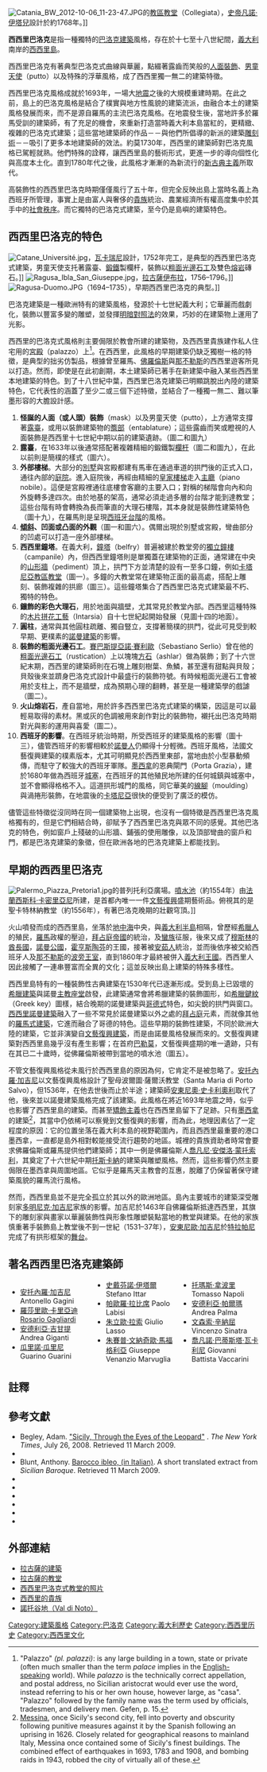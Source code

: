 [[File:Catania_BW_2012-10-06_11-23-47.JPG|thumb]]的[[卡塔尼亞教區教堂|教區教堂]]（Collegiata），[[史帝凡諾·伊塔兒|史帝凡諾·伊塔兒]]設計於約1768年。]]

'''西西里巴洛克'''是指一種獨特的[[巴洛克建築|巴洛克建築]]風格，存在於十七至十八世紀間，[[義大利|義大利]]南岸的[[西西里島|西西里島]]。

西西里巴洛克有著典型巴洛克式曲線與華麗，點綴著露齒而笑般的[[人面裝飾|人面裝飾]]、[[男童天使|男童天使]]（putto）以及特殊的浮華風格，成了西西里獨一無二的建築特徵。

西西里巴洛克風格成就於1693年，一場大[[地震|地震]]之後的大規模重建時期。在此之前，島上的巴洛克風格是結合了樸實與地方性風貌的建築流派，由融合本土的建築風格發展而來，而不是源自羅馬的主流巴洛克風格。在地震發生後，當地許多於羅馬受訓的建築師，有了充足的機會，來重新打造當時義大利本島當紅的，更精緻、複雜的巴洛克式建築；這些當地建築師的作品－－與他們所倡導的新派的建築[[雕刻術|雕刻術]]－－吸引了更多本地建築師的效法。約莫1730年，西西里的建築師對巴洛克風格已駕輕就熟。他們特殊的詮釋，讓西西里島的藝術形式，更進一步的導向個性化與高度本土化。直到1780年代之後，此風格才漸漸的為新流行的[[新古典主義|新古典主義]]所取代。

高裝飾性的西西里巴洛克時期僅僅風行了五十年，但完全反映出島上當時名義上為西班牙所管理，事實上是由富人與奢侈的[[貴族|貴族]]統治、農業經濟所有權高度集中於其手中的[[社會秩序|社會秩序]]。而它獨特的巴洛克式建築，至今仍是島嶼的建築特色。

== 西西里巴洛克的特色 ==
[[Image:Catane_Université.jpg|thumb]]，[[喬凡尼·巴蒂斯塔·瓦卡瑞尼|瓦卡瑞尼]]設計，1752年完工，是典型的西西里巴洛克式建築，男童天使支托著露臺、[[熟鐵|鍛鐵]]製欄杆，裝飾以[[粗面光邊石工|粗面光邊石工]]及雙色[[熔岩|熔岩]]磚石。]]
[[Image:Ragusa_Ibla_San_Giuseppe.jpg|thumb]]，[[拉古萨_(西西里)|拉古薩伊布拉]]，1756–1796。]]
[[Image:Ragusa-Duomo.JPG|thumb]]（1694–1735），早期西西里巴洛克的典型。]]

巴洛克建築是一種歐洲特有的建築風格，發源於十七世紀義大利；它華麗而戲劇化，裝飾以豐富多變的雕塑，並發揮[[明暗對照法|明暗對照法]]的效果，巧妙的在建築物上運用了光影。

西西里的巴洛克式風格則主要侷限於教會所建的建築物，及西西里貴族建作私人住宅用的[[宮殿|宮殿]]（palazzo）上<ref>"Palazzo" ''(pl. palazzi)'': is any large building in a town, state or private (often much smaller than the term ''palace'' implies in the [[盎格魯勢力範圍|English-speaking]] world). While ''palazzo'' is the technically correct appellation, and postal address, no Sicilian aristocrat would ever use the word, instead referring to his or her own house, however large, as "casa". "Palazzo" followed by the family name was the term used by officials, tradesmen, and delivery men.  Gefen, p. 15.</ref>。在西西里，此風格的早期建築仍缺乏獨樹一格的特徵，是典型的拙劣仿製品，根據曾至羅馬、[[佛羅倫斯|佛羅倫斯]]與[[那不勒斯|那不勒斯]]的西西里遊客所見以打造。然而，即使是在此初創期，本土建築師已著手在新建築中融入某些西西里本地建築的特色。到了十八世紀中葉，西西里巴洛克建築已明顯跳脫出內陸的建築特色，它代表性的涵蓋了至少二或三個下述特徵，並結合了一種獨一無二、難以筆墨形容的大膽設計感。

# '''怪誕的人面（或人頭）裝飾'''（mask）以及男童天使（putto），上方通常支撐著[[露臺|露臺]]，或用以裝飾建築物的[[簷部|簷部]]（entablature）；這些露齒而笑或瞪視的人面裝飾是西西里十七世紀中期以前的建築遺跡。（圖二和圖九）
# '''露臺'''，在1633年以後通常搭配著複雜精細的鍛鐵製[[欄杆|欄杆]]（圖二和圖九），在此以前則是簡樸的樣式（圖六）。
# '''外部樓梯'''。大部分的[[別墅|別墅]]與宮殿都建有馬車在通過車道的拱門後的正式入口，通往內部的[[庭院|庭院]]。進入庭院後，再經由精細的[[皇家樓梯|皇家樓梯]]走入[[主廳|主廳]]（piano nobile）。這便是宮殿裡通往底樓會客廳的主要入口；對稱的梯階會向內和向外旋轉多達四次。由於地基的架高，通常必須走過多層的台階才能到達教堂；這些台階有時會轉換為長而筆直的大理石樓階，其本身就是裝飾性建築特色（圖十九），在羅馬則是呈現[[西班牙台階|西班牙台階]]的風格。
# '''[[傾斜|傾斜]]、凹面或凸面的外觀'''（圖一和圖六）。偶爾出現於別墅或宮殿，彎曲部分的凹處可以打造一座外部樓梯。
# '''西西里鐘塔'''。在義大利，[[鐘塔|鐘塔]]（belfry）普遍被建於教堂旁的[[獨立鐘樓|獨立鐘樓]]（campanile）內，但西西里鐘塔則是單獨蓋在建築物的正面，通常建在中央的[[山形牆|山形牆]]（pediment）頂上，拱門下方並清楚的設有一至多口鐘，例如[[卡塔尼亞教區教堂|卡塔尼亞教區教堂]]（圖一）。多鐘的大教堂常在建築物正面的最高處，搭配上雕刻、裝飾複雜的拱廊（圖三）。這些鐘塔集合了西西里巴洛克式建築最不朽、獨特的特色。
# '''鑲飾的彩色大理石'''，用於地面與牆壁，尤其常見於教堂內部。西西里這種特殊的[[木片拼花工藝|木片拼花工藝]]（Intarsia）自十七世紀起開始發展（見圖十四的地面）。
# '''圓柱'''，通常與其他圓柱疏離、獨自豎立，支撐著簡樸的拱門，從此可見受到較早期、更樸素的[[諾曼建築|諾曼建築]]的影響。
# '''裝飾的粗面光邊石工'''。[[賽巴斯提亞諾·賽利歐|賽巴斯提亞諾·賽利歐]]（Sebastiano Serlio）曾在他的[[粗面光邊石工|粗面光邊石工]]（rustication）上以塊塊[[方石|方石]]（ashlar）做為裝飾；到了十六世紀末期，西西里的建築師則在石塊上雕刻樹葉、魚鱗，甚至還有甜點與貝殼；貝殼後來並躋身巴洛克式設計中最盛行的裝飾符號。有時候粗面光邊石工會被用於支柱上，而不是牆壁，成為預期心理的翻轉，甚至是一種建築學的戲謔（圖二）。
# '''火山熔岩石'''，產自當地，用於許多西西里巴洛克式建築的構築，因這是可以最輕易取得的素材。黑或灰的色調被用來創作對比的裝飾物，襯托出巴洛克時期對光與影的運用與喜愛（圖二）。
# '''西班牙的影響'''。在西班牙統治時期，所受西班牙的建築風格的影響（圖十三），儘管西班牙的影響相較於[[諾曼人|諾曼人]]仍顯得十分輕微。西班牙風格，法國文藝復興建築的樸素版本，尤其可明顯見於西西里東部，當地由於小型暴動頻傳，而駐守了較強大的西班牙軍隊。[[墨西拿|墨西拿]]的恩典閘門（Porta Grazia），建於1680年做為西班牙[[城塞|城塞]]，在西班牙的其他殖民地所建的任何城鎮與城塞中，並不會顯得格格不入。這道拱形城門的風格，同它華美的[[線腳|線腳]]（moulding）與渦捲形裝飾，在地震後的[[卡塔尼亞|卡塔尼亞]]很快的便受到了廣泛的模仿。

儘管這些特徵從沒同時在同一個建築物上出現，也沒有一個特徵是西西里巴洛克風格獨有的，但是它們相結合時，卻賦予了西西里巴洛克與眾不同的感覺。其他巴洛克的特色，例如窗戶上殘破的山形牆、鋪張的使用雕像，以及頂部彎曲的窗戶和門，都是巴洛克建築的象徵，但在歐洲各地的巴洛克建築上都能找到。

== 早期的西西里巴洛克 ==
[[Image:Palermo_Piazza_Pretoria1.jpg|thumb]]的普列托利亞廣場。[[噴水池|噴水池]]（約1554年）由[[法蘭西斯科·卡密里亞尼|法蘭西斯科·卡密里亞尼]]所建，是首都內唯一一件[[文藝復興|文藝復興]]盛期藝術品。俯視其的是聖卡特林納教堂（約1556年），有著巴洛克晚期的壯觀穹頂。]]

火山噴發而成的西西里島，坐落於[[地中海|地中海]]中央，與[[義大利半島|義大利半島]]相隔，曾歷經[[古希臘|希臘人]]的殖民，[[古羅馬|羅馬]]政權的壓迫，[[拜占庭帝國|拜占庭帝國]]的統治，及[[蠻族|蠻族]]征服，後來又成了[[伊斯蘭|穆斯林]]的[[酋長國|酋長國]]，[[諾曼王朝|諾曼]][[公爵|公國]]，[[霍亨斯陶芬王朝|霍亨斯陶芬]]的王國，接著被[[安茹王朝|安茹人]]統治，並而後依序被交給西班牙人及[[那不勒斯|那不勒斯]]的[[波旁王室|波旁王室]]，直到1860年才最終被併入[[義大利|義大利王國]]。西西里人因此接觸了一連串豐富而全異的文化；這並反映出島上建築的特殊多樣性。

西西里島特有的一種裝飾性古典建築在1530年代已逐漸形成。受到島上已毀壞的[[古希臘建築|希臘建築]]與諾曼[[主教座堂|主教座堂]]啟發，此建築通常會將希臘建築的裝飾圖形，如[[希臘鍵紋|希臘鍵紋]]（Greek key）圖樣，結合晚期的諾曼建築與[[哥德式建築|哥德式]]特色，如尖銳的拱門與窗口。[[諾曼建築|西西里諾曼建築]]融入了一些不常見於諾曼建築以外之處的[[拜占庭帝國|拜占庭]]元素，而就像其他的[[羅馬式建築|羅馬式建築]]，它進而融合了哥德的特色。這些早期的裝飾性建築，不同於歐洲大陸的建築，它並非演變自[[文藝復興建築|文藝復興建築]]，而是由諾曼風格發展而來的。文藝復興建築對西西里島幾乎沒有產生影響；在首府[[巴勒莫|巴勒莫]]，文藝復興盛期的唯一遺跡，只有在其已二十歲時，從佛羅倫斯被帶到當地的噴水池（圖五）。

不管文藝復興風格從未風行於西西里島的原因為何，它肯定不是被忽略了。[[安托內羅·加吉尼|安托內羅·加吉尼]]以文藝復興風格設計了聖母波爾圖·薩爾沃教堂（Santa Maria di Porto Salvo），但1536年，在他去世後而止於半途；建築師[[安東尼奧·史卡利奧利|安東尼奧·史卡利奧利]]取代了他，後來並以諾曼建築風格完成了該建築。此風格在將近1693年地震之時，似乎也影響了西西里島的建築。而甚至[[矯飾主義|矯飾主義]]也在西西里島留下了足跡。只有[[墨西拿|墨西拿]]的建築<ref>[[墨西拿|Messina]], once Sicily's second city, fell into poverty and obscurity following punitive measures against it by the Spanish following an uprising in 1626. Closely related for geographical reasons to mainland Italy, Messina once contained some of Sicily's finest buildings. The combined effect of earthquakes in 1693, 1783 and 1908, and bombing raids in 1943, robbed the city of virtually all of these.</ref>，其當中仍依稀可以察覺到文藝復興的影響，而為此，地理因素佔了一定程度的原因：它的位置坐落在義大利本島的視野範圍內，而且西西里最重要的港口墨西拿，一直都是島外相對較能接受流行趨勢的地區。城裡的貴族資助者時常會要求佛羅倫斯或羅馬提供他們建築師；其中一例是佛羅倫斯人[[喬凡尼·安傑洛·蒙托索利|喬凡尼·安傑洛·蒙托索利]]，其奠定了十六世紀中期[[托斯卡納|托斯卡納]]的建築與雕塑風格。然而，這些影響仍然主要侷限在墨西拿與周圍地區。它似乎是羅馬天主教會的互惠，脫離了仍保留著保守建築風貌的羅馬流行風格。

然而，西西里島並不是完全孤立於其以外的歐洲地區。島內主要城市的建築深受雕刻家[[多明尼克·加吉尼|多明尼克·加吉尼]]家族的影響。加吉尼於1463年自佛羅倫斯抵達西西里，其旗下的雕刻家與畫家以華麗裝飾性與形象性雕塑裝點當地的教堂與建築。在他的家族慎重著手裝飾島上教堂後不到一世紀（1531–37年），[[安東尼歐·加吉尼|安東尼歐·加吉尼]]於[[特拉帕尼|特拉帕尼]]完成了有拱形框架的[[舞台|舞台]]。

{{clearleft}}

== 著名西西里巴洛克建築師 ==
<div style="-moz-column-count:3; column-count:3;">
* [[安托內羅·加吉尼|安托內羅·加吉尼]] Antonello Gagini
* [[羅莎里歐·卡里亞迪|羅莎里歐·卡里亞迪]] [http://en.wikipedia.org/wiki/Rosario_Gagliardi Rosario Gagliardi] {{Wayback|url=http://en.wikipedia.org/wiki/Rosario_Gagliardi |date=20210120111513 }}
* [[安德利亞·吉甘提|安德利亞·吉甘提]] Andrea Giganti
* [[瓜里諾·瓜里尼|瓜里諾·瓜里尼]] Guarino Guarini
* [[史戴芬諾·伊塔爾|史戴芬諾·伊塔爾]] Stefano Ittar
* [[帕歐羅·拉比席|帕歐羅·拉比席]] Paolo Labisi
* [[朱立歐·拉索|朱立歐·拉索]] Giulio Lasso
* [[朱賽普·文納奇歐·馬福格利亞|朱賽普·文納奇歐·馬福格利亞]] Giuseppe Venanzio Marvuglia
* [[托瑪斯·拿波里|托瑪斯·拿波里]] Tomasso Napoli
* [[安德利亞·帕爾瑪|安德利亞·帕爾瑪]] Andrea Palma
* [[文森索·辛納屈|文森索·辛納屈]] Vincenzo Sinatra
* [[喬凡諾·巴蒂斯塔·瓦卡利尼|喬凡諾·巴蒂斯塔·瓦卡利尼]] Giovanni Battista Vaccarini
</div>

{{clearright}}

== 註釋 ==
{{reflist|2}}

== 參考文獻 ==
* Begley, Adam. [http://travel.nytimes.com/2008/07/06/travel/06leopard.html "Sicily, Through the Eyes of the Leopard"] {{Wayback|url=http://travel.nytimes.com/2008/07/06/travel/06leopard.html |date=20120618205941 }}. ''The New York Times'', July 26, 2008.  Retrieved 11 March 2009.
* {{cite book|last=Blunt |first= Anthony|authorlink = Anthony Blunt|year=1968|title=Sicilian Baroque |location= London |publisher= Weidenfeld & Nicolson |isbn= 978-0297764403 }}
* Blunt, Anthony.  [https://web.archive.org/web/20050911102948/http://www.leinchieste.com/blunt.htm Barocco ibleo, (in Italian)].  A short translated extract from ''Sicilian Baroque''.  Retrieved 11 March 2009.
*{{cite book |last= Brook-Shepherd |first = Gordon |year = 1969 |title = Great Palaces |url= https://archive.org/details/greatpalaces0000unse |publisher = Hamlyn |location = London |isbn = 978-0600016823 }}
* {{cite book|author=Drago, Francesco Palazzolo|year=1927|title=Famiglie nobili siciliane |publisher=Arnaldo Forni |location= Palermo |oclc= 247406496 }}
* {{cite book|last=Du Pays |first= Augustin Joseph |year=1877 |title= Itinéraire d'Italie et de la Sicile |publisher=Hachette |oclc= 44997959 }}
* {{cite book|last= Gefen |first= Gérard |year= 2001 |title= Sicily, Land of the Leopard Princes |location= London |publisher=Tauris Parke|isbn= 978-1850433767 }}
* {{cite book|last= Hamel |first= Pasquale |year= 1994 |title=Breve storia della società siciliana (1790–1980) |publisher= Sellerio di Giorgianni |location= Palermo |isbn= 978-8838909863 }}
*{{cite book |last = Tomasi di Lampedusa |first = Guiseppe |year = 1995 |chapter= Places of my Infancy |title = The Siren and Selected Writings |url = https://archive.org/details/sirenselectedwri0000toma |publisher = Harvill |location = London |isbn= 978-1860460227 }}

== 外部連結 ==
{{commons}}
* [https://web.archive.org/web/20051217003357/http://80.117.202.20/RG/RAGUSA/ragusa.html.en 拉古薩的建築]
* [http://www.travelplan.it/ragusa_guide_churches_museums.htm 拉古薩的教堂] {{Wayback|url=http://www.travelplan.it/ragusa_guide_churches_museums.htm |date=20210120111525 }}
* [https://web.archive.org/web/20090105182657/http://initaly.com/regions/sicily/raguchrc.htm 西西里巴洛克式教堂的照片]
* [http://www.bestofsicily.com/nobility.htm 西西里的貴族] {{Wayback|url=http://www.bestofsicily.com/nobility.htm |date=20210212025818 }}
* [http://www.valdinoto.com/english/ragusa.htm 諾托谷地（Val di Noto）] {{Wayback|url=http://www.valdinoto.com/english/ragusa.htm |date=20210120111536 }}

{{Baroque architecture by country}}
{{Sicily}}

[[Category:建築風格|Category:建築風格]]
[[Category:巴洛克|Category:巴洛克]]
[[Category:義大利歷史|Category:義大利歷史]]
[[Category:西西里历史|Category:西西里历史]]
[[Category:西西里文化|Category:西西里文化]]